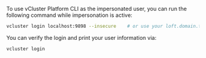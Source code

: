 To use vCluster Platform CLI as the impersonated user, you can run the following command while impersonation is active:

```bash
vcluster login localhost:9898 --insecure    # or use your loft.domain.tld instead of localhost, and ideally with a valid SSL cert and without the --insecure flag
```

You can verify the login and print your user information via:

```bash
vcluster login
```
